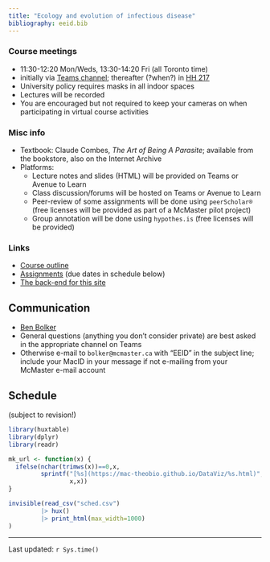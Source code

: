 ```yaml
---
title: "Ecology and evolution of infectious disease"
bibliography: eeid.bib
---
```


<!-- from https://www.w3schools.com/css/css_table.asp -->
<style>
th, td {
   vertical-align: top;
   padding: 15px;
}
tr:nth-child(even) {background-color: #f2f2f2;} 
th {background-color: #ccccff;}
</style>

### Course meetings

- 11:30-12:20 Mon/Weds, 13:30-14:20 Fri (all Toronto time)
- initially via [Teams channel](https://teams.microsoft.com/l/channel/19%3aiaABT9ga9EpcFTRea7ZQUttq2SxRFQ5Izt9Zump8DDk1%40thread.tacv2/General?groupId=bf0845f2-7f46-454a-90e1-0bb732e43a37&tenantId=44376307-b429-42ad-8c25-28cd496f4772); thereafter (?when?) in [HH 217](https://library.mcmaster.ca/cct/class-dir/hh-217)
- University policy requires masks in all indoor spaces
- Lectures will be recorded
- You are encouraged but not required to keep your cameras on when participating in virtual course activities

### Misc info

- Textbook: Claude Combes, *The Art of Being A Parasite*; available from the bookstore, also on the Internet Archive
- Platforms: 
   - Lecture notes and slides (HTML) will be provided on Teams or Avenue to Learn
   - Class discussion/forums will be hosted on Teams or Avenue to Learn
   - Peer-review of some assignments will be done using `peerScholar®` (free licenses will be provided as part of a McMaster pilot project)
   - Group annotation will be done using `hypothes.is` (free licenses will be provided)

### Links

- [Course outline](outline.docx)
- [Assignments](./assignments.html) (due dates in schedule below)
- [The back-end for this site](https://github.com/bbolker/bio4ae3)

## Communication

- [Ben Bolker](http://www.math.mcmaster.ca/~bolker/)
- General questions (anything you don't consider private) are best asked in the appropriate channel on Teams
- Otherwise e-mail to `bolker@mcmaster.ca` with "EEID" in the subject line; include your MacID in your message if not e-mailing from your McMaster e-mail account

## Schedule

(subject to revision!)

```r
library(huxtable)
library(dplyr)
library(readr)

mk_url <- function(x) {
  ifelse(nchar(trimws(x))==0,x,
         sprintf("[%s](https://mac-theobio.github.io/DataViz/%s.html)",
                 x,x))
}

invisible(read_csv("sched.csv")
         |> hux()
         |> print_html(max_width=1000)
)
```

---

Last updated: `r Sys.time()`
